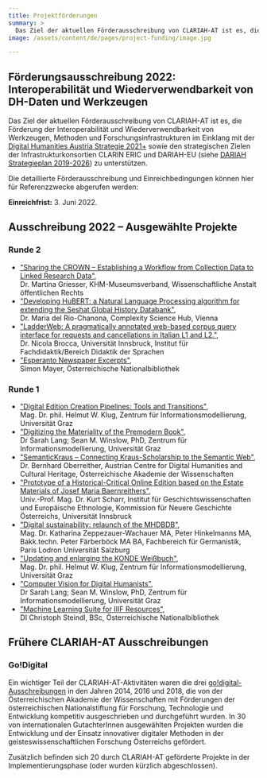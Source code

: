 ```yaml
---
title: Projektförderungen
summary: >
  Das Ziel der aktuellen Förderausschreibung von CLARIAH-AT ist es, die Förderung der Interoperabilität und Wiederverwendbarkeit von Werkzeugen, Methoden und Forschungsinfrastrukturen im Einklang mit der Digital Humanities Austria Strategie 2021+ sowie den strategischen Zielen der Infrastrukturkonsortien CLARIN ERIC und DARIAH-EU.
image: /assets/content/de/pages/project-funding/image.jpg

---
```


## Förderungsausschreibung 2022: Interoperabilität und Wiederverwendbarkeit von DH-Daten und Werkzeugen

Das Ziel der aktuellen Förderausschreibung von CLARIAH-AT ist es, die Förderung der Interoperabilität und Wiederverwendbarkeit von Werkzeugen, Methoden und Forschungsinfrastrukturen im Einklang mit der [Digital Humanities Austria Strategie 2021+](https://gams.uni-graz.at/o:clariah.dha-strategie-2021) sowie den strategischen Zielen der Infrastrukturkonsortien CLARIN ERIC und DARIAH-EU (siehe [DARIAH Strategieplan 2019-2026](https://www.dariah.eu/wp-content/uploads/2019/08/Strategic-Plan_2019-2026.pdf)) zu unterstützen.

Die detaillierte Förderausschreibung und Einreichbedingungen können hier für Referenzzwecke abgerufen werden:

<DownloadButton label="Projektförderung 2022 – Förderausschreibung herunterladen" href="/assets/content/de/pages/project-funding/clariah-at_2022_callforprojects.docx" />

**Einreichfrist:** 3. Juni 2022.

## Ausschreibung 2022 – Ausgewählte Projekte

### Runde 2

* ["Sharing the CROWN – Establishing a Workflow from Collection Data to Linked Research Data"](/de/projects/sharing-crown-establishing-workflow-collection-data-linked-research-data/),\
  Dr. Martina Griesser, KHM-Museumsverband, Wissenschaftliche Anstalt öffentlichen Rechts
* ["Developing HuBERT: a Natural Language Processing algorithm for extending the Seshat Global History Databank"](/de/projects/developing-hubert-nlp-algorithm-extending-seshat-global-history-databank/),\
  Dr. Maria del Rio-Chanona, Complexity Science Hub, Vienna
* ["LadderWeb: A pragmatically annotated web-based corpus query interface for requests and cancellations in Italian L1 and L2."](/de/projects/ladderweb-pragmatically-annotated-web-based-corpus-query-interface-requests-and-cancellations/),\
  Dr. Nicola Brocca, Universität Innsbruck, Institut für Fachdidaktik/Bereich Didaktik der Sprachen
* ["Esperanto Newspaper Excerpts"](/de/projects/esperanto-newspaper-excerpts/),\
  Simon Mayer, Österreichische Nationalbibliothek

### Runde 1

* ["Digital Edition Creation Pipelines: Tools and Transitions"](/de/projects/digital-edition-creation-pipelines-tools-and-transitions/),\
  Mag. Dr. phil. Helmut W. Klug, Zentrum für Informationsmodellierung, Universität Graz
* ["Digitizing the Materiality of the Premodern Book"](/de/projects/digitizing-materiality-premodern-book/),\
  Dr Sarah Lang; Sean M. Winslow, PhD, Zentrum für Informationsmodellierung, Universität Graz
* ["SemanticKraus – Connecting Kraus-Scholarship to the Semantic Web"](/de/projects/semantickraus-connecting-kraus-scholarship-semantic-web/),\
  Dr. Bernhard Oberreither, Austrian Centre for Digital Humanities and Cultural Heritage, Österreichische Akademie der Wissenschaften
* ["Prototype of a Historical-Critical Online Edition based on the Estate Materials of Josef Maria Baernreithers"](/de/projects/prototype-historical-critical-online-edition-based-estate-materials-josef-maria-baernreither/),\
  Univ.-Prof. Mag. Dr. Kurt Scharr, Institut für Geschichtswissenschaften und Europäische Ethnologie, Kommission für Neuere Geschichte Österreichs, Universität Innsbruck
* ["Digital sustainability: relaunch of the MHDBDB"](/de/projects/digital-sustainability-relaunch-mhdbdb/),\
  Mag. Dr. Katharina Zeppezauer-Wachauer MA, Peter Hinkelmanns MA, Bakk.techn. Peter Färberböck MA BA, Fachbereich für Germanistik, Paris Lodron Universität Salzburg
* ["Updating and enlarging the KONDE Weißbuch"](/de/projects/digital-edition-white-paper-update/),\
  Mag. Dr. phil. Helmut W. Klug, Zentrum für Informationsmodellierung, Universität Graz
* ["Computer Vision for Digital Humanists"](/de/projects/computer-vision-digital-humanists/),\
  Dr Sarah Lang; Sean M. Winslow, PhD, Zentrum für Informationsmodellierung, Universität Graz
* ["Machine Learning Suite for IIIF Resources"](/de/projects/machine-learning-suite-iiif-resources/),\
  DI Christoph Steindl, BSc, Österreichische Nationalbibliothek

## Frühere CLARIAH-AT Ausschreibungen

### Go!Digital

Ein wichtiger Teil der CLARIAH-AT-Aktivitäten waren die drei [go!digital-Ausschreibungen](https://www.oeaw.ac.at/foerderungen/godigital) in den Jahren 2014, 2016 und 2018, die von der Österreichischen Akademie der Wissenschaften mit Förderungen der österreichischen Nationalstiftung für Forschung, Technologie und Entwicklung kompetitiv ausgeschrieben und durchgeführt wurden. In 30 von internationalen GutachterInnen ausgewählten Projekten wurden die Entwicklung und der Einsatz innovativer digitaler Methoden in der geisteswissenschaftlichen Forschung Österreichs gefördert.

Zusätzlich befinden sich 20 durch CLARIAH-AT geförderte Projekte in der Implementierungsphase (oder wurden kürzlich abgeschlossen).
